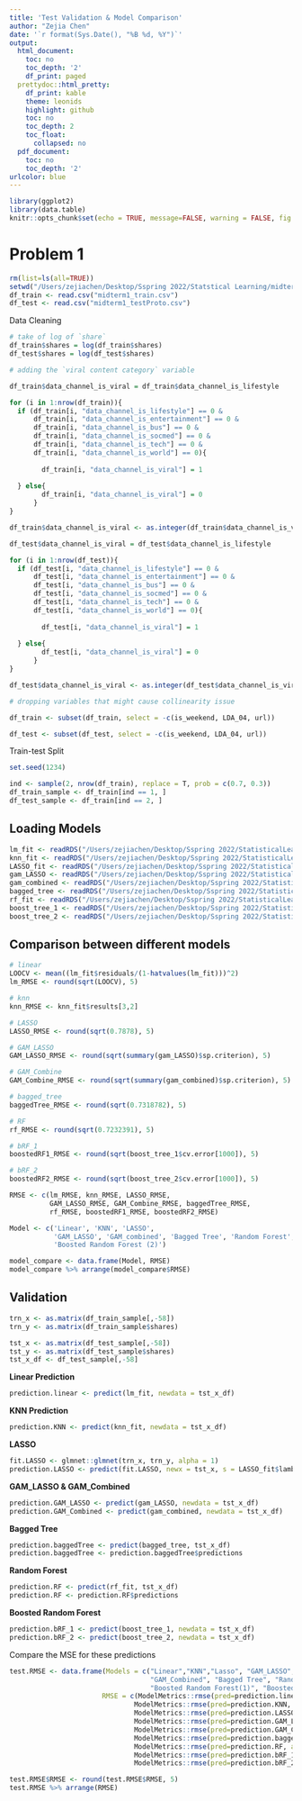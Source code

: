 ```yaml
---
title: 'Test Validation & Model Comparison'
author: "Zejia Chen"
date: '`r format(Sys.Date(), "%B %d, %Y")`'
output:
  html_document:
    toc: no
    toc_depth: '2'
    df_print: paged
  prettydoc::html_pretty:
    df_print: kable
    theme: leonids
    highlight: github
    toc: no
    toc_depth: 2
    toc_float:
      collapsed: no
  pdf_document:
    toc: no
    toc_depth: '2'
urlcolor: blue
---
```


```r
library(ggplot2)
library(data.table)
knitr::opts_chunk$set(echo = TRUE, message=FALSE, warning = FALSE, fig.width = 16/2, fig.height = 9/2, tidy.opts=list(width.cutoff=60), tidy=TRUE)
```


# Problem 1
```r
rm(list=ls(all=TRUE))
setwd("/Users/zejiachen/Desktop/Sspring 2022/Statstical Learning/midterm1/Q1")
df_train <- read.csv("midterm1_train.csv")
df_test <- read.csv("midterm1_testProto.csv")
```

Data Cleaning
```r
# take of log of `share`
df_train$shares = log(df_train$shares)
df_test$shares = log(df_test$shares)
```

```r
# adding the `viral content category` variable

df_train$data_channel_is_viral = df_train$data_channel_is_lifestyle

for (i in 1:nrow(df_train)){
  if (df_train[i, "data_channel_is_lifestyle"] == 0 &
      df_train[i, "data_channel_is_entertainment"] == 0 &
      df_train[i, "data_channel_is_bus"] == 0 &
      df_train[i, "data_channel_is_socmed"] == 0 &
      df_train[i, "data_channel_is_tech"] == 0 &
      df_train[i, "data_channel_is_world"] == 0){
    
        df_train[i, "data_channel_is_viral"] = 1
        
  } else{
        df_train[i, "data_channel_is_viral"] = 0
      }
}

df_train$data_channel_is_viral <- as.integer(df_train$data_channel_is_viral)

```

```r
df_test$data_channel_is_viral = df_test$data_channel_is_lifestyle

for (i in 1:nrow(df_test)){
  if (df_test[i, "data_channel_is_lifestyle"] == 0 &
      df_test[i, "data_channel_is_entertainment"] == 0 &
      df_test[i, "data_channel_is_bus"] == 0 &
      df_test[i, "data_channel_is_socmed"] == 0 &
      df_test[i, "data_channel_is_tech"] == 0 &
      df_test[i, "data_channel_is_world"] == 0){
    
        df_test[i, "data_channel_is_viral"] = 1
        
  } else{
        df_test[i, "data_channel_is_viral"] = 0
      }
}

df_test$data_channel_is_viral <- as.integer(df_test$data_channel_is_viral)
```


```r
# dropping variables that might cause collinearity issue

df_train <- subset(df_train, select = -c(is_weekend, LDA_04, url))

df_test <- subset(df_test, select = -c(is_weekend, LDA_04, url))

```

Train-test Split
```r
set.seed(1234)

ind <- sample(2, nrow(df_train), replace = T, prob = c(0.7, 0.3))
df_train_sample <- df_train[ind == 1, ]
df_test_sample <- df_train[ind == 2, ]
```

## Loading Models

```r
lm_fit <- readRDS("/Users/zejiachen/Desktop/Sspring 2022/StatisticalLearning - Midterm1 - Models_Q1/lm_fit.rds")
knn_fit <- readRDS("/Users/zejiachen/Desktop/Sspring 2022/StatisticalLearning - Midterm1 - Models_Q1/knn_fit.rds")
LASSO_fit <- readRDS("/Users/zejiachen/Desktop/Sspring 2022/StatisticalLearning - Midterm1 - Models_Q1/LASSO_fit.rds")
gam_LASSO <- readRDS("/Users/zejiachen/Desktop/Sspring 2022/StatisticalLearning - Midterm1 - Models_Q1/GAM_LASSO.rds")
gam_combined <- readRDS("/Users/zejiachen/Desktop/Sspring 2022/StatisticalLearning - Midterm1 - Models_Q1/GAM_combine.rds")
bagged_tree <- readRDS("/Users/zejiachen/Desktop/Sspring 2022/StatisticalLearning - Midterm1 - Models_Q1/bagged_tree.rds")
rf_fit <- readRDS("/Users/zejiachen/Desktop/Sspring 2022/StatisticalLearning - Midterm1 - Models_Q1/rf.rds")
boost_tree_1 <- readRDS("/Users/zejiachen/Desktop/Sspring 2022/StatisticalLearning - Midterm1 - Models_Q1/boost_tree_1(interaction.depth=1).rds")
boost_tree_2 <- readRDS("/Users/zejiachen/Desktop/Sspring 2022/StatisticalLearning - Midterm1 - Models_Q1/boost_tree_2(interaction.depth=2).rds")
```


## Comparison between different models


```r
# linear
LOOCV <- mean((lm_fit$residuals/(1-hatvalues(lm_fit)))^2)
lm_RMSE <- round(sqrt(LOOCV), 5)

# knn
knn_RMSE <- knn_fit$results[3,2]

# LASSO
LASSO_RMSE <- round(sqrt(0.7878), 5)

# GAM_LASSO
GAM_LASSO_RMSE <- round(sqrt(summary(gam_LASSO)$sp.criterion), 5)

# GAM_Combine
GAM_Combine_RMSE <- round(sqrt(summary(gam_combined)$sp.criterion), 5)

# bagged_tree
baggedTree_RMSE <- round(sqrt(0.7318782), 5)

# RF
rf_RMSE <- round(sqrt(0.7232391), 5)

# bRF_1
boostedRF1_RMSE <- round(sqrt(boost_tree_1$cv.error[1000]), 5)

# bRF_2
boostedRF2_RMSE <- round(sqrt(boost_tree_2$cv.error[1000]), 5)

```

```r
RMSE <- c(lm_RMSE, knn_RMSE, LASSO_RMSE, 
          GAM_LASSO_RMSE, GAM_Combine_RMSE, baggedTree_RMSE, 
          rf_RMSE, boostedRF1_RMSE, boostedRF2_RMSE)

Model <- c('Linear', 'KNN', 'LASSO', 
           'GAM_LASSO', 'GAM_combined', 'Bagged Tree', 'Random Forest', 'Boosted Random Forest (1)',
           'Boosted Random Forest (2)')
```

```r
model_compare <- data.frame(Model, RMSE)
model_compare %>% arrange(model_compare$RMSE)
```

## Validation

```r
trn_x <- as.matrix(df_train_sample[,-58])
trn_y <- as.matrix(df_train_sample$shares)

tst_x <- as.matrix(df_test_sample[,-58])
tst_y <- as.matrix(df_test_sample$shares)
tst_x_df <- df_test_sample[,-58]
```

**Linear Prediction**
```r
prediction.linear <- predict(lm_fit, newdata = tst_x_df)
```

**KNN Prediction**
```r
prediction.KNN <- predict(knn_fit, newdata = tst_x_df)
```

**LASSO**
```r
fit.LASSO <- glmnet::glmnet(trn_x, trn_y, alpha = 1)
prediction.LASSO <- predict(fit.LASSO, newx = tst_x, s = LASSO_fit$lambda.1se)
```

**GAM_LASSO & GAM_Combined**
```r
prediction.GAM_LASSO <- predict(gam_LASSO, newdata = tst_x_df)
prediction.GAM_Combined <- predict(gam_combined, newdata = tst_x_df)
```

**Bagged Tree**
```r
prediction.baggedTree <- predict(bagged_tree, tst_x_df)
prediction.baggedTree <- prediction.baggedTree$predictions
```

**Random Forest**
```r
prediction.RF <- predict(rf_fit, tst_x_df)
prediction.RF <- prediction.RF$predictions
```

**Boosted Random Forest**
```r
prediction.bRF_1 <- predict(boost_tree_1, newdata = tst_x_df)
prediction.bRF_2 <- predict(boost_tree_2, newdata = tst_x_df)
```

Compare the MSE for these predictions
```r
test.RMSE <- data.frame(Models = c("Linear","KNN","Lasso", "GAM_LASSO",
                                   "GAM_Combined", "Bagged Tree", "Random Forest",
                                   "Boosted Random Forest(1)", "Boosted Random Forest(2)"),
                       RMSE = c(ModelMetrics::rmse(pred=prediction.linear, actual = df_test_sample$shares),
                               ModelMetrics::rmse(pred=prediction.KNN, actual = df_test_sample$shares),
                               ModelMetrics::rmse(pred=prediction.LASSO, actual = df_test_sample$shares),
                               ModelMetrics::rmse(pred=prediction.GAM_LASSO, actual = df_test_sample$shares),
                               ModelMetrics::rmse(pred=prediction.GAM_Combined, actual = df_test_sample$shares),
                               ModelMetrics::rmse(pred=prediction.baggedTree, actual = df_test_sample$shares),
                               ModelMetrics::rmse(pred=prediction.RF, actual = df_test_sample$shares), 
                               ModelMetrics::rmse(pred=prediction.bRF_1, actual = df_test_sample$shares),
                               ModelMetrics::rmse(pred=prediction.bRF_2, actual = df_test_sample$shares)))

test.RMSE$RMSE <- round(test.RMSE$RMSE, 5)
test.RMSE %>% arrange(RMSE) 
```

